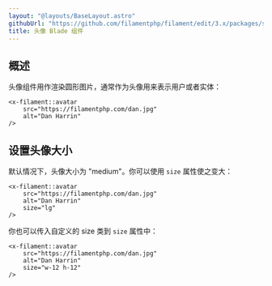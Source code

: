 ```yaml
---
layout: "@layouts/BaseLayout.astro"
githubUrl: "https://github.com/filamentphp/filament/edit/3.x/packages/support/docs/09-blade-components/02-avatar.md"
title: 头像 Blade 组件
---
```


## 概述

头像组件用作渲染圆形图片，通常作为头像用来表示用户或者实体：

```blade
<x-filament::avatar
    src="https://filamentphp.com/dan.jpg"
    alt="Dan Harrin"
/>
```

## 设置头像大小

默认情况下，头像大小为 "medium"。你可以使用 `size` 属性使之变大：

```blade
<x-filament::avatar
    src="https://filamentphp.com/dan.jpg"
    alt="Dan Harrin"
    size="lg"
/>
```

你也可以传入自定义的 size 类到 `size` 属性中：

```blade
<x-filament::avatar
    src="https://filamentphp.com/dan.jpg"
    alt="Dan Harrin"
    size="w-12 h-12"
/>
